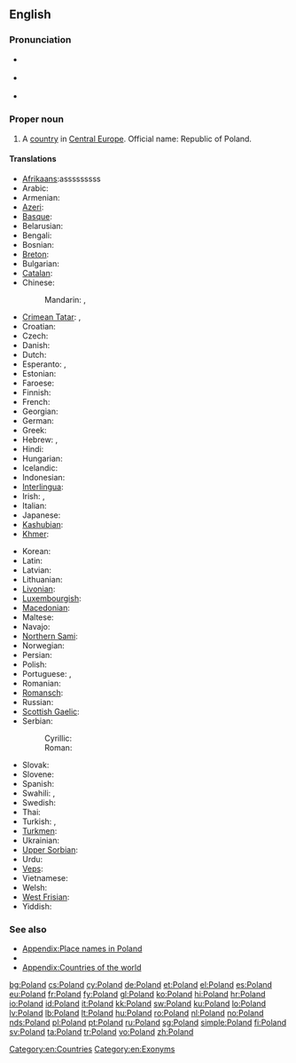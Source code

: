 {{wikipedia}}
==English==

===Pronunciation===
* {{a|UK}} {{IPA|/ˈpəʊ.lənd/}}
* {{a|US}} {{IPA|/ˈpoʊ.lənd/}}
* {{audio|en-us-Poland.ogg|Audio (US)}}

===Proper noun===
{{en-proper noun}}

# A [[country]] in [[Central Europe]]. Official name: Republic of Poland.

====Translations====
{{trans-top|European country}}
* [[Afrikaans]]:asssssssss {{t-|af|Pole|xs=Afrikaans}}
* Arabic: {{t|ar|بولندا|f|tr=bulánda}}
* Armenian: {{t-|hy|Լեհաստան|tr=Lehastan}}
* [[Azeri]]: {{t+|az|Polşa|xs=Azeri}}
* [[Basque]]: {{t+|eu|Polonia|xs=Basque}}
* Belarusian: {{t|be|Польшча|tr=Pol'šča|xs=Belarusian}}
* Bengali: {{t|bn|পোল্যান্ড|sc=Beng|xs=Bengali}}
* Bosnian: {{t-|bs|Poljska|f}}
* [[Breton]]: {{t-|br|Polonia|xs=Breton}}
* Bulgarian: {{t+|bg|Полша|f|tr=Pólša}}
* [[Catalan]]:  {{t+|ca|Polònia|f}}
* Chinese:
*: Mandarin: {{t-|cmn|波蘭|sc=Hani}},  {{t-|cmn|波兰|tr=Bōlán|sc=Hani}}
* [[Crimean Tatar]]: {{tø|crh|Lehistan}}, {{tø|crh|Poloniya}}
* Croatian: {{t+|hr|Poljska|f}}
* Czech: {{t+|cs|Polsko|n}}
* Danish: {{t+|da|Polen}}
* Dutch: {{t+|nl|Polen|n}}
* Esperanto: {{t-|eo|Pollando|xs=Esperanto}}, {{t-|eo|Polujo|xs=Esperanto}}
* Estonian: {{t+|et|Poola}}
* Faroese: {{t-|fo|Póland|xs=Faroese}}
* Finnish: {{t+|fi|Puola}}
* French: {{t+|fr|Pologne|f}}
* Georgian: {{t|ka|პოლონეთი|tr=Polonet'i|sc=Geor|xs=Georgian}}
* German: {{t+|de|Polen|n}}
* Greek: {{t+|el|Πολωνία|f|tr=Polonía}}
* Hebrew: {{t|he|פולין|tr=polin}},  {{t|he|פולניה|f|tr=polania}}
* Hindi: {{t|hi|पोलैंड|tr=polaiṇḍ|xs=Hindi}}
* Hungarian: {{t+|hu|Lengyelország}}
* Icelandic: {{t+|is|Pólland}}
* Indonesian: {{t|id|Polandia|xs=Indonesian}}
* [[Interlingua]]: {{t-|ia|Polonia|xs=Interlingua}}
* Irish: {{t|ga|Polainn|f|alt=An Pholainn|xs=Irish}}, {{t|ga|Poblacht na Polainne|f}}
* Italian: {{t+|it|Polonia|f}}
* Japanese: {{t+|ja|ポーランド|tr=Pōrando}}
* [[Kashubian]]: {{t-|csb|Pòlskô|f|xs=Kashubian}}
* [[Khmer]]: {{t|km|ប៉ូឡូញ|tr=po lonh|sc=Khmr}}
{{trans-mid}}
* Korean: {{t+|ko|폴란드|tr=Pollandeu|sc=Hang}}
* Latin: {{t+|la|Polonia|f}}
* Latvian: {{t+|lv|Polija|f|xs=Latvian}}
* Lithuanian: {{t+|lt|Lenkija|xs=Lithuanian}}
* [[Livonian]]: {{tø|liv|Pūoļmō}}
* [[Luxembourgish]]: {{t|lb|Polen|n}}
* [[Macedonian]]: {{t|mk|Полска|f|tr=Pólska}}
* Maltese: {{t|mt|Polonja|f|xs=Maltese}}
* Navajo: {{tø|nv|Póolish Dineʼé bikéyah}}
* [[Northern Sami]]: {{tø|se|Polen}}
* Norwegian: {{t+|no|Polen}}
* Persian: {{t-|fa|لهستان|tr=Lehestân|xs=Persian}}
* Polish: {{t+|pl|Polska|f}}
* Portuguese: {{t+|pt|Polónia|f}} {{qualifier|Portugal}}, {{t+|pt|Polônia|f}} {{qualifier|Brazil}}
* Romanian: {{t+|ro|Polonia|f}}
* [[Romansch]]: {{t|rm|Pologna|f}}
* Russian: {{t+|ru|Польша|f|tr=Pól’ša}}
* [[Scottish Gaelic]]: {{t|gd|Pòlainn|f|alt=A' Phòlainn|xs=Scottish Gaelic}}
* Serbian:
*: Cyrillic: {{t-|sr|Пољска|f|sc=Cyrl}}
*: Roman: {{t-|sr|Poljska|f}}
* Slovak: {{t|sk|Poľsko|n}}
* Slovene: {{t+|sl|Poljska|f}}
* Spanish: {{t+|es|Polonia|f}}
* Swahili: {{t+|sw|Polandi}}, {{t+|sw|Upoli}}
* Swedish: {{t+|sv|Polen}}
* Thai: {{t|th|โปแลนด์|tr=bpoh-laen}}
* Turkish: {{t+|tr|Polonya}}, {{t|tr|Lehistan}}
* [[Turkmen]]: {{t|tk|Polşa}}
* Ukrainian: {{t+|uk|Польща|f|tr=Pól’šča|xs=Ukrainian}}
* [[Upper Sorbian]]: {{t+|hsb|Pólska|xs=Upper Sorbian}}
* Urdu: {{t|ur|پولینڈ|tr=polaiṇḍ|xs=Urdu}}
* [[Veps]]: {{tø|vep|Pol'šanma}}
* Vietnamese: {{t-|vi|Ba Lan|xs=Vietnamese}}
* Welsh: {{t|cy|Gwlad Pwyl|xs=Welsh}}
* [[West Frisian]]: {{t|fy|Poalen|n|xs=West Frisian}}
* Yiddish: {{t-|yi|פּוילן|n|tr=Poyln|sc=Hebr|xs=Yiddish}}
{{trans-bottom}}

===See also===
* [[Appendix:Place names in Poland]]
* {{list|en|countries of Europe}}
* [[Appendix:Countries of the world]]

[[Category:en:Countries]]
[[Category:en:Exonyms]]

[[bg:Poland]]
[[cs:Poland]]
[[cy:Poland]]
[[de:Poland]]
[[et:Poland]]
[[el:Poland]]
[[es:Poland]]
[[eu:Poland]]
[[fr:Poland]]
[[fy:Poland]]
[[gl:Poland]]
[[ko:Poland]]
[[hi:Poland]]
[[hr:Poland]]
[[io:Poland]]
[[id:Poland]]
[[it:Poland]]
[[kk:Poland]]
[[sw:Poland]]
[[ku:Poland]]
[[lo:Poland]]
[[lv:Poland]]
[[lb:Poland]]
[[lt:Poland]]
[[hu:Poland]]
[[ro:Poland]]
[[nl:Poland]]
[[no:Poland]]
[[nds:Poland]]
[[pl:Poland]]
[[pt:Poland]]
[[ru:Poland]]
[[sg:Poland]]
[[simple:Poland]]
[[fi:Poland]]
[[sv:Poland]]
[[ta:Poland]]
[[tr:Poland]]
[[vo:Poland]]
[[zh:Poland]]